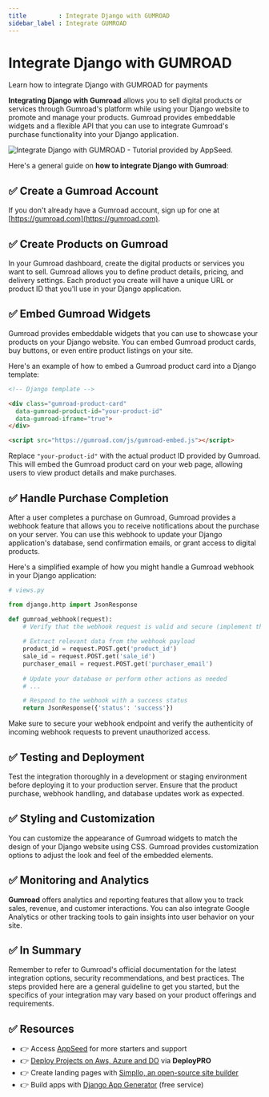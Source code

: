 ```yaml
---
title         : Integrate Django with GUMROAD
sidebar_label : Integrate GUMROAD
---
```


# Integrate Django with GUMROAD

<SubHeading>Learn how to integrate Django with GUMROAD for payments</SubHeading>

**Integrating Django with Gumroad** allows you to sell digital products or services through Gumroad's platform while using your Django website to promote and manage your products. 
Gumroad provides embeddable widgets and a flexible API that you can use to integrate Gumroad's purchase functionality into your Django application. 

![Integrate Django with GUMROAD - Tutorial provided by AppSeed.](https://github-production-user-asset-6210df.s3.amazonaws.com/51070104/268712118-c1ca58ad-044e-4250-a533-f896cc367ce0.jpg)

Here's a general guide on **how to integrate Django with Gumroad**:

## ✅ **Create a Gumroad Account**

If you don't already have a Gumroad account, sign up for one at [https://gumroad.com](https://gumroad.com).

## ✅ **Create Products on Gumroad**

In your Gumroad dashboard, create the digital products or services you want to sell. Gumroad allows you to define product details, pricing, and delivery settings. 
Each product you create will have a unique URL or product ID that you'll use in your Django application.

## ✅ **Embed Gumroad Widgets**

Gumroad provides embeddable widgets that you can use to showcase your products on your Django website. You can embed Gumroad product cards, buy buttons, or even entire product listings on your site.

Here's an example of how to embed a Gumroad product card into a Django template:

```html
<!-- Django template -->

<div class="gumroad-product-card"
  data-gumroad-product-id="your-product-id"
  data-gumroad-iframe="true">
</div>

<script src="https://gumroad.com/js/gumroad-embed.js"></script>
```

Replace `"your-product-id"` with the actual product ID provided by Gumroad. 
This will embed the Gumroad product card on your web page, allowing users to view product details and make purchases.

## ✅ **Handle Purchase Completion**

After a user completes a purchase on Gumroad, Gumroad provides a webhook feature that allows you to receive notifications about the purchase on your server. 
You can use this webhook to update your Django application's database, send confirmation emails, or grant access to digital products.

Here's a simplified example of how you might handle a Gumroad webhook in your Django application:

```python
# views.py

from django.http import JsonResponse

def gumroad_webhook(request):
    # Verify that the webhook request is valid and secure (implement this logic)
    
    # Extract relevant data from the webhook payload
    product_id = request.POST.get('product_id')
    sale_id = request.POST.get('sale_id')
    purchaser_email = request.POST.get('purchaser_email')
    
    # Update your database or perform other actions as needed
    # ...

    # Respond to the webhook with a success status
    return JsonResponse({'status': 'success'})
```

Make sure to secure your webhook endpoint and verify the authenticity of incoming webhook requests to prevent unauthorized access.

## ✅ **Testing and Deployment**

Test the integration thoroughly in a development or staging environment before deploying it to your production server. Ensure that the product purchase, webhook handling, and database updates work as expected.

## ✅ **Styling and Customization**

You can customize the appearance of Gumroad widgets to match the design of your Django website using CSS. Gumroad provides customization options to adjust the look and feel of the embedded elements.

## ✅ **Monitoring and Analytics**

**Gumroad** offers analytics and reporting features that allow you to track sales, revenue, and customer interactions. 
You can also integrate Google Analytics or other tracking tools to gain insights into user behavior on your site.

## ✅ In Summary

Remember to refer to Gumroad's official documentation for the latest integration options, security recommendations, and best practices. 
The steps provided here are a general guideline to get you started, but the specifics of your integration may vary based on your product offerings and requirements.

## ✅ Resources

- 👉 Access [AppSeed](https://appseed.us/) for more starters and support 
- 👉 [Deploy Projects on Aws, Azure and DO](https://www.docs.deploypro.dev/) via **DeployPRO**
- 👉 Create landing pages with [Simpllo, an open-source site builder](https://www.simpllo.com/)
- 👉 Build apps with [Django App Generator](https://app-generator.dev/django/) (free service)
